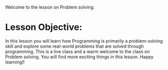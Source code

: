 Welcome to the lesson on Problem solving.

# Lesson Objective:
In this lesson you will learn how Programming is primarily a problem-solving skill and explore some real-world problems that are solved through programming. This is a live class and a warm welcome to the class on Problem solving. You will find more exciting things in this lesson. Happy learning!!

